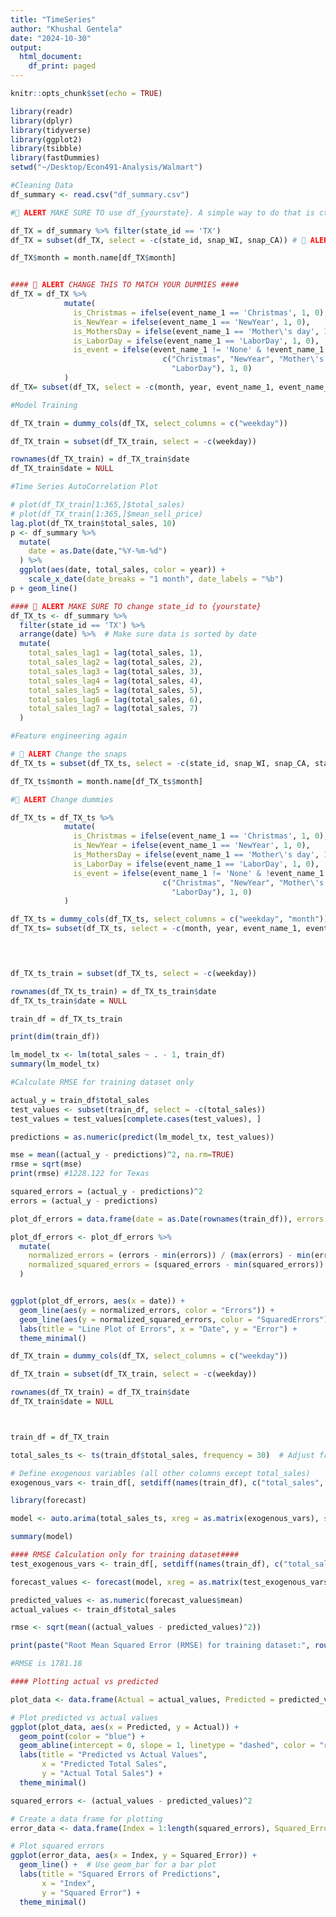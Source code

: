 ```yaml
---
title: "TimeSeries"
author: "Khushal Gentela"
date: "2024-10-30"
output:
  html_document:
    df_print: paged
---
```


```r
knitr::opts_chunk$set(echo = TRUE)
```

```r
library(readr)
library(dplyr)
library(tidyverse)
library(ggplot2)
library(tsibble)
library(fastDummies)
setwd("~/Desktop/Econ491-Analysis/Walmart")
```

```r
#Cleaning Data
df_summary <- read.csv("df_summary.csv")

#🚨 ALERT MAKE SURE TO use df_{yourstate}. A simple way to do that is ctrl + f. find df_TX and replace with df_{yourstate}. 

df_TX = df_summary %>% filter(state_id == 'TX')
df_TX = subset(df_TX, select = -c(state_id, snap_WI, snap_CA)) # 🚨 ALERT change the snaps

df_TX$month = month.name[df_TX$month]


#### 🚨 ALERT CHANGE THIS TO MATCH YOUR DUMMIES ####
df_TX = df_TX %>% 
            mutate(
              is_Christmas = ifelse(event_name_1 == 'Christmas', 1, 0),
              is_NewYear = ifelse(event_name_1 == 'NewYear', 1, 0),
              is_MothersDay = ifelse(event_name_1 == 'Mother\'s day', 1, 0),
              is_LaborDay = ifelse(event_name_1 == 'LaborDay', 1, 0),
              is_event = ifelse(event_name_1 != 'None' & !event_name_1 %in% 
                                  c("Christmas", "NewYear", "Mother\'s day", 
                                    "LaborDay"), 1, 0)
            )
df_TX= subset(df_TX, select = -c(month, year, event_name_1, event_name_2))
```

```r
#Model Training

df_TX_train = dummy_cols(df_TX, select_columns = c("weekday"))

df_TX_train = subset(df_TX_train, select = -c(weekday))

rownames(df_TX_train) = df_TX_train$date
df_TX_train$date = NULL
```

```r
#Time Series AutoCorrelation Plot

# plot(df_TX_train[1:365,]$total_sales)
# plot(df_TX_train[1:365,]$mean_sell_price)
lag.plot(df_TX_train$total_sales, 10)
p <- df_summary %>%
  mutate(
    date = as.Date(date,"%Y-%m-%d")
  ) %>%
  ggplot(aes(date, total_sales, color = year)) +
    scale_x_date(date_breaks = "1 month", date_labels = "%b")
p + geom_line()
```

```r

#### 🚨 ALERT MAKE SURE TO change state_id to {yourstate}
df_TX_ts <- df_summary %>%
  filter(state_id == 'TX') %>%
  arrange(date) %>%  # Make sure data is sorted by date
  mutate(
    total_sales_lag1 = lag(total_sales, 1),
    total_sales_lag2 = lag(total_sales, 2),
    total_sales_lag3 = lag(total_sales, 3),
    total_sales_lag4 = lag(total_sales, 4),
    total_sales_lag5 = lag(total_sales, 5),
    total_sales_lag6 = lag(total_sales, 6),
    total_sales_lag7 = lag(total_sales, 7)
  )
```

```r
#Feature engineering again

# 🚨 ALERT Change the snaps
df_TX_ts = subset(df_TX_ts, select = -c(state_id, snap_WI, snap_CA, state_id))

df_TX_ts$month = month.name[df_TX_ts$month]

#🚨 ALERT Change dummies

df_TX_ts = df_TX_ts %>% 
            mutate(
              is_Christmas = ifelse(event_name_1 == 'Christmas', 1, 0),
              is_NewYear = ifelse(event_name_1 == 'NewYear', 1, 0),
              is_MothersDay = ifelse(event_name_1 == 'Mother\'s day', 1, 0),
              is_LaborDay = ifelse(event_name_1 == 'LaborDay', 1, 0),
              is_event = ifelse(event_name_1 != 'None' & !event_name_1 %in% 
                                  c("Christmas", "NewYear", "Mother\'s day", 
                                    "LaborDay"), 1, 0)
            )

df_TX_ts = dummy_cols(df_TX_ts, select_columns = c("weekday", "month"))
df_TX_ts= subset(df_TX_ts, select = -c(month, year, event_name_1, event_name_2))

  


df_TX_ts_train = subset(df_TX_ts, select = -c(weekday))

rownames(df_TX_ts_train) = df_TX_ts_train$date
df_TX_ts_train$date = NULL

```

```r

train_df = df_TX_ts_train

print(dim(train_df))

lm_model_tx <- lm(total_sales ~ . - 1, train_df)
summary(lm_model_tx)
```

```r
#Calculate RMSE for training dataset only

actual_y = train_df$total_sales
test_values <- subset(train_df, select = -c(total_sales))
test_values = test_values[complete.cases(test_values), ]

predictions = as.numeric(predict(lm_model_tx, test_values))

mse = mean((actual_y - predictions)^2, na.rm=TRUE)
rmse = sqrt(mse)
print(rmse) #1228.122 for Texas

squared_errors = (actual_y - predictions)^2
errors = (actual_y - predictions)

plot_df_errors = data.frame(date = as.Date(rownames(train_df)), errors = errors, squared_errors = squared_errors)

plot_df_errors <- plot_df_errors %>%
  mutate(
    normalized_errors = (errors - min(errors)) / (max(errors) - min(errors)),
    normalized_squared_errors = (squared_errors - min(squared_errors)) / (max(squared_errors) - min(squared_errors))
  )


ggplot(plot_df_errors, aes(x = date)) +
  geom_line(aes(y = normalized_errors, color = "Errors")) + 
  geom_line(aes(y = normalized_squared_errors, color = "SquaredErrors"))+
  labs(title = "Line Plot of Errors", x = "Date", y = "Error") +
  theme_minimal()

```


```r

df_TX_train = dummy_cols(df_TX, select_columns = c("weekday"))

df_TX_train = subset(df_TX_train, select = -c(weekday))

rownames(df_TX_train) = df_TX_train$date
df_TX_train$date = NULL



train_df = df_TX_train

total_sales_ts <- ts(train_df$total_sales, frequency = 30)  # Adjust frequency based on your data (e.g., 7 for weekly, 365 for daily)

# Define exogenous variables (all other columns except total_sales)
exogenous_vars <- train_df[, setdiff(names(train_df), c("total_sales", "weekday_Sunday"))]

library(forecast)

model <- auto.arima(total_sales_ts, xreg = as.matrix(exogenous_vars), seasonal = TRUE)

summary(model)
```

```r
#### RMSE Calculation only for training dataset####
test_exogenous_vars <- train_df[, setdiff(names(train_df), c("total_sales", "weekday_Sunday"))]

forecast_values <- forecast(model, xreg = as.matrix(test_exogenous_vars), h = nrow(train_df))

predicted_values <- as.numeric(forecast_values$mean)
actual_values <- train_df$total_sales

rmse <- sqrt(mean((actual_values - predicted_values)^2))

print(paste("Root Mean Squared Error (RMSE) for training dataset:", round(rmse, 4)))

#RMSE is 1781.18
```

```r
#### Plotting actual vs predicted

plot_data <- data.frame(Actual = actual_values, Predicted = predicted_values)

# Plot predicted vs actual values
ggplot(plot_data, aes(x = Predicted, y = Actual)) +
  geom_point(color = "blue") +
  geom_abline(intercept = 0, slope = 1, linetype = "dashed", color = "red") +  # 1:1 line for reference
  labs(title = "Predicted vs Actual Values",
       x = "Predicted Total Sales",
       y = "Actual Total Sales") +
  theme_minimal()
```

```r
squared_errors <- (actual_values - predicted_values)^2

# Create a data frame for plotting
error_data <- data.frame(Index = 1:length(squared_errors), Squared_Error = squared_errors)

# Plot squared errors
ggplot(error_data, aes(x = Index, y = Squared_Error)) +
  geom_line() +  # Use geom_bar for a bar plot
  labs(title = "Squared Errors of Predictions",
       x = "Index",
       y = "Squared Error") +
  theme_minimal()
```

